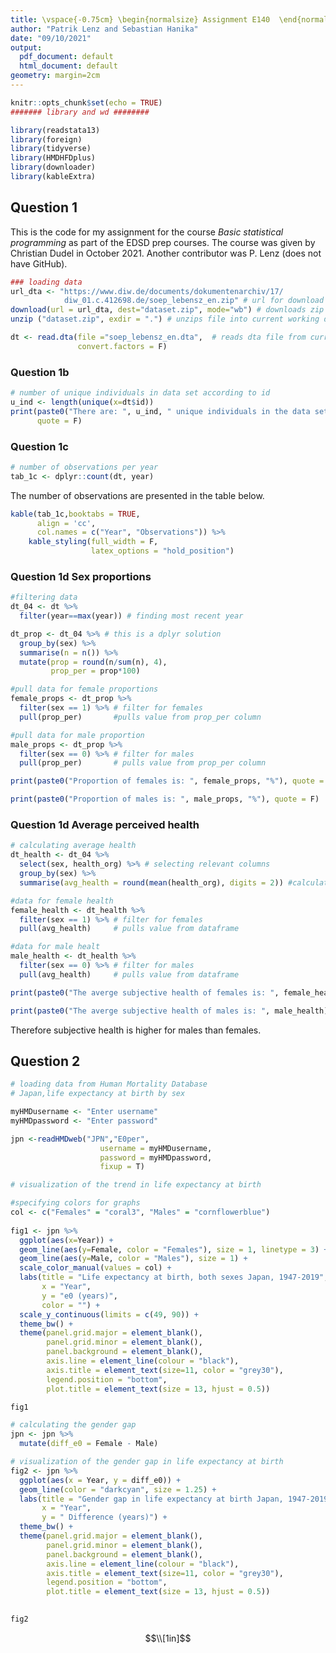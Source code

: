 ```yaml
---
title: \vspace{-0.75cm} \begin{normalsize} Assignment E140  \end{normalsize} \vspace{-0.5cm}
author: "Patrik Lenz and Sebastian Hanika"
date: "09/10/2021"
output:
  pdf_document: default
  html_document: default
geometry: margin=2cm
---
```

```r
knitr::opts_chunk$set(echo = TRUE)
####### library and wd ########

library(readstata13)
library(foreign)
library(tidyverse)
library(HMDHFDplus) 
library(downloader)
library(kableExtra)

```

## Question 1

This is the code for my assignment for the course *Basic statistical programming* as part of the EDSD prep courses. The course was given by Christian Dudel in October 2021. Another contributor was P. Lenz (does not have GitHub).

```r
### loading data
url_dta <- "https://www.diw.de/documents/dokumentenarchiv/17/
            diw_01.c.412698.de/soep_lebensz_en.zip" # url for download
download(url = url_dta, dest="dataset.zip", mode="wb") # downloads zip folder into current directory
unzip ("dataset.zip", exdir = ".") # unzips file into current working directory

dt <- read.dta(file ="soep_lebensz_en.dta",  # reads dta file from current directory
               convert.factors = F) 
```

### Question 1b

```r
# number of unique individuals in data set according to id
u_ind <- length(unique(x=dt$id))
print(paste0("There are: ", u_ind, " unique individuals in the data set."),
      quote = F)
```
### Question 1c
```r
# number of observations per year
tab_1c <- dplyr::count(dt, year)
```

The number of observations are presented in the table below.

```r
kable(tab_1c,booktabs = TRUE,
      align = 'cc',
      col.names = c("Year", "Observations")) %>%
    kable_styling(full_width = F, 
                  latex_options = "hold_position")

```

\newpage

### Question 1d Sex proportions

```r
#filtering data 
dt_04 <- dt %>% 
  filter(year==max(year)) # finding most recent year

dt_prop <- dt_04 %>% # this is a dplyr solution
  group_by(sex) %>% 
  summarise(n = n()) %>%
  mutate(prop = round(n/sum(n), 4),
         prop_per = prop*100)

#pull data for female proportions
female_props <- dt_prop %>%
  filter(sex == 1) %>% # filter for females
  pull(prop_per)       #pulls value from prop_per column

#pull data for male proportion
male_props <- dt_prop %>%
  filter(sex == 0) %>% # filter for males
  pull(prop_per)       # pulls value from prop_per column

print(paste0("Proportion of females is: ", female_props, "%"), quote = F)

print(paste0("Proportion of males is: ", male_props, "%"), quote = F)

```

### Question 1d Average perceived health

```r
# calculating average health
dt_health <- dt_04 %>%
  select(sex, health_org) %>% # selecting relevant columns
  group_by(sex) %>%
  summarise(avg_health = round(mean(health_org), digits = 2)) #calculating

#data for female health
female_health <- dt_health %>%
  filter(sex == 1) %>% # filter for females
  pull(avg_health)     # pulls value from dataframe

#data for male healt
male_health <- dt_health %>%
  filter(sex == 0) %>% # filter for males
  pull(avg_health)     # pulls value from dataframe

print(paste0("The averge subjective health of females is: ", female_health), quote = F)

print(paste0("The averge subjective health of males is: ", male_health), quote = F)

```

Therefore subjective health is higher for males than females. 

## Question 2


```r
# loading data from Human Mortality Database 
# Japan,life expectancy at birth by sex 

myHMDusername <- "Enter username" 
myHMDpassword <- "Enter password"

```

```r

jpn <-readHMDweb("JPN","E0per", 
                    username = myHMDusername,
                    password = myHMDpassword,
                    fixup = T)

``` 

```r
# visualization of the trend in life expectancy at birth

#specifying colors for graphs
col <- c("Females" = "coral3", "Males" = "cornflowerblue")
  
fig1 <- jpn %>%
  ggplot(aes(x=Year)) +
  geom_line(aes(y=Female, color = "Females"), size = 1, linetype = 3) +
  geom_line(aes(y=Male, color = "Males"), size = 1) +
  scale_color_manual(values = col) +
  labs(title = "Life expectancy at birth, both sexes Japan, 1947-2019",
       x = "Year",
       y = "e0 (years)", 
       color = "") +
  scale_y_continuous(limits = c(49, 90)) +
  theme_bw() +
  theme(panel.grid.major = element_blank(),
        panel.grid.minor = element_blank(),
        panel.background = element_blank(), 
        axis.line = element_line(colour = "black"),
        axis.title = element_text(size=11, color = "grey30"),
        legend.position = "bottom",
        plot.title = element_text(size = 13, hjust = 0.5)) 

fig1

```

```r
# calculating the gender gap
jpn <- jpn %>%
  mutate(diff_e0 = Female - Male)

# visualization of the gender gap in life expectancy at birth
fig2 <- jpn %>%
  ggplot(aes(x = Year, y = diff_e0)) +
  geom_line(color = "darkcyan", size = 1.25) + 
  labs(title = "Gender gap in life expectancy at birth Japan, 1947-2019",
       x = "Year", 
       y = " Difference (years)") +
  theme_bw() +
  theme(panel.grid.major = element_blank(),
        panel.grid.minor = element_blank(),
        panel.background = element_blank(), 
        axis.line = element_line(colour = "black"),
        axis.title = element_text(size=11, color = "grey30"),
        legend.position = "bottom",
        plot.title = element_text(size = 13, hjust = 0.5)) 
  

fig2

``` 
$$\\[1in]$$